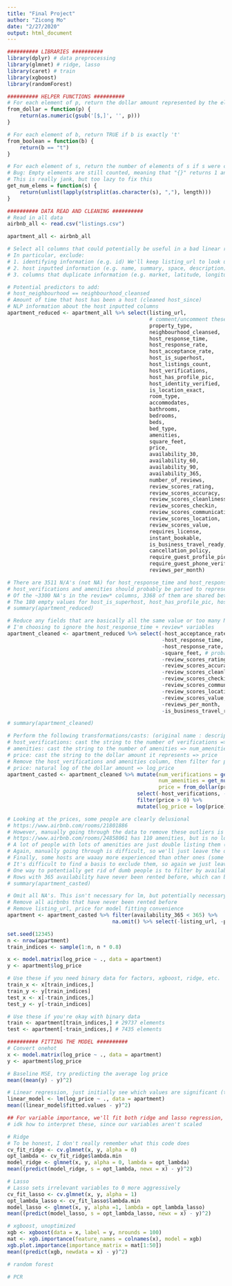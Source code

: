 ```yaml
---
title: "Final Project"
author: "Zicong Mo"
date: "2/27/2020"
output: html_document
---
```


```r
########## LIBRARIES ##########
library(dplyr) # data preprocessing
library(glmnet) # ridge, lasso 
library(caret) # train
library(xgboost)
library(randomForest)

########## HELPER FUNCTIONS ##########
# For each element of p, return the dollar amount represented by the element
from_dollar = function(p) {
    return(as.numeric(gsub('[$,]', '', p)))
}

# For each element of b, return TRUE if b is exactly 't'
from_boolean = function(b) {
    return(b == "t")
}

# For each element of s, return the number of elements of s if s were casted to list
# Bug: Empty elements are still counted, meaning that "{}" returns 1 and "{,}" returns 2
# This is really jank, but too lazy to fix this
get_num_elems = function(s) {
    return(unlist(lapply(strsplit(as.character(s), ","), length)))
}

########## DATA READ AND CLEANING ##########
# Read in all data
airbnb_all <- read.csv("listings.csv")

apartment_all <- airbnb_all

# Select all columns that could potentially be useful in a bad linear regression
# In particular, exclude:
# 1. identifying information (e.g. id) We'll keep listing_url to look up potential outliers later
# 2. host inputted information (e.g. name, summary, space, description)
# 3. columns that duplicate information (e.g. market, latitude, longitude, neighborhood)

# Potential predictors to add: 
# host_neighbourhood == neighbourhood_cleansed
# Amount of time that host has been a host (cleaned host_since)
# NLP information about the host inputted columns
apartment_reduced <- apartment_all %>% select(listing_url,
                                              # comment/uncomment these lines depending on filter
                                              property_type,
                                              neighbourhood_cleansed,
                                              host_response_time,
                                              host_response_rate,
                                              host_acceptance_rate,
                                              host_is_superhost,
                                              host_listings_count,
                                              host_verifications,
                                              host_has_profile_pic,
                                              host_identity_verified,
                                              is_location_exact,
                                              room_type,
                                              accommodates,
                                              bathrooms,
                                              bedrooms,
                                              beds,
                                              bed_type,
                                              amenities,
                                              square_feet,
                                              price,
                                              availability_30,
                                              availability_60,
                                              availability_90,
                                              availability_365,
                                              number_of_reviews,
                                              review_scores_rating,
                                              review_scores_accuracy,
                                              review_scores_cleanliness,
                                              review_scores_checkin,
                                              review_scores_communication,
                                              review_scores_location,
                                              review_scores_value,
                                              requires_license,
                                              instant_bookable,
                                              is_business_travel_ready,
                                              cancellation_policy,
                                              require_guest_profile_picture,
                                              require_guest_phone_verification,
                                              reviews_per_month)

# There are 3511 N/A's (not NA) for host_response_time and host_response_rate, but these are the same 3511 rows.
# host_verifications and amenities should probably be parsed to represent the number of host verifications and amenities respectively. An alternative is to bag of words the elements, but too much work
# Of the ~3300 NA's in the review* columns, 3368 of them are shared between all of them
# The 180 empty values for host_is_superhost, host_has_profile_pic, host_identity_verified are the same as the 180 NA's in host_listings_count
# summary(apartment_reduced)

# Reduce any fields that are basically all the same value or too many NA
# I'm choosing to ignore the host_response_time + review* variables
apartment_cleaned <- apartment_reduced %>% select(-host_acceptance_rate, # All empty or N/A
                                                  -host_response_time, # see above
                                                  -host_response_rate, # see above
                                                  -square_feet, # probably useful, but a lot of NA)
                                                  -review_scores_rating,
                                                  -review_scores_accuracy,
                                                  -review_scores_cleanliness,
                                                  -review_scores_checkin,
                                                  -review_scores_communication,
                                                  -review_scores_location,
                                                  -review_scores_value,
                                                  -reviews_per_month,
                                                  -is_business_travel_ready) # all F)

# summary(apartment_cleaned)

# Perform the following transformations/casts: (original name : description => new name)
# host_verifications: cast the string to the number of verifications => num_verifications
# amenities: cast the string to the number of amenities => num_amenities
# price: cast the string to the dollar amount it represents => price
# Remove the host_verifications and amenities column, then filter for price > 0 (this is clearly bad data)
# price: natural log of the dollar amount => log_price
apartment_casted <- apartment_cleaned %>% mutate(num_verifications = get_num_elems(host_verifications),
                                                 num_amenities = get_num_elems(amenities),
                                                 price = from_dollar(price)) %>%
                                          select(-host_verifications, -amenities) %>%
                                          filter(price > 0) %>% 
                                          mutate(log_price = log(price))

# Looking at the prices, some people are clearly delusional
# https://www.airbnb.com/rooms/21801886
# However, manually going through the data to remove these outliers is also super annoying, so we just won't do it :)
# https://www.airbnb.com/rooms/24858061 has 110 amenities, but is no longer actively listed
# A lot of people with lots of amenities are just double listing them (e.g. TV, "Cable TV") or on something ("Host greets you", "Well-lit path to entrance")
# Again, manually going through is difficult, so we'll just leave the data but keep this fact in mind
# Finally, some hosts are waaay more experienced than other ones (some have >1000 listings in multiple states)
# It's difficult to find a basis to exclude them, so again we just leave the data
# One way to potentially get rid of dumb people is to filter by availability_365 < 365
# Rows with 365 availability have never been rented before, which can be related to the fact that their hosts are way overvaluing their properties
# summary(apartment_casted)

# Omit all NA's. This isn't necessary for lm, but potentially necessary for other models if we want to try other models
# Remove all airbnbs that have never been rented before
# Remove listing_url, price for model fitting convenience
apartment <- apartment_casted %>% filter(availability_365 < 365) %>% 
                                  na.omit() %>% select(-listing_url, -price)

set.seed(12345)
n <- nrow(apartment)
train_indices <- sample(1:n, n * 0.8) 

x <- model.matrix(log_price ~ ., data = apartment)
y <- apartment$log_price

# Use these if you need binary data for factors, xgboost, ridge, etc.
train_x <- x[train_indices,]
train_y <- y[train_indices]
test_x <- x[-train_indices,]
test_y <- y[-train_indices]

# Use these if you're okay with binary data
train <- apartment[train_indices,] # 29737 elements
test <- apartment[-train_indices,] # 7435 elements

########## FITTING THE MODEL ##########
# Convert onehot 
x <- model.matrix(log_price ~ ., data = apartment)
y <- apartment$log_price

# Baseline MSE, try predicting the average log price
mean((mean(y) - y)^2)

# Linear regression, just initially see which values are significant (there gon be a lot)
linear_model <- lm(log_price ~ ., data = apartment)
mean((linear_model$fitted.values - y)^2)

## For variable importance, we'll fit both ridge and lasso regression, cv to find best lambda
# idk how to interpret these, since our variables aren't scaled

# Ridge
# To be honest, I don't really remember what this code does
cv_fit_ridge <- cv.glmnet(x, y, alpha = 0)
opt_lambda <- cv_fit_ridge$lambda.min
model_ridge <- glmnet(x, y, alpha = 0, lambda = opt_lambda)
mean((predict(model_ridge, s = opt_lambda, newx = x) - y)^2)

# Lasso
# Lasso sets irrelevant variables to 0 more aggressively
cv_fit_lasso <- cv.glmnet(x, y, alpha = 1)
opt_lambda_lasso <- cv_fit_lasso$lambda.min
model_lasso <- glmnet(x, y, alpha =1, lambda = opt_lambda_lasso)
mean((predict(model_lasso, s = opt_lambda_lasso, newx = x) - y)^2)

# xgboost, unoptimized
xgb <- xgboost(data = x, label = y, nrounds = 100)
mat <- xgb.importance(feature_names = colnames(x), model = xgb)
xgb.plot.importance(importance_matrix = mat[1:50])
mean((predict(xgb, newdata = x) - y)^2)

# random forest

# PCR
```
